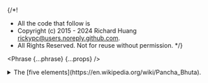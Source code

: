 {/*!
 * All the code that follow is
 * Copyright (c) 2015 - 2024 Richard Huang <rickypc@users.noreply.github.com>.
 * All Rights Reserved. Not for reuse without permission.
 */}


<Phrase {...phrase} {...props} />

<details>
  <summary>
    The [five elements](https://en.wikipedia.org/wiki/Pancha_Bhuta).
  </summary>
  <div>
    <MultiLingual {...phrase} />
  </div>
</details>
